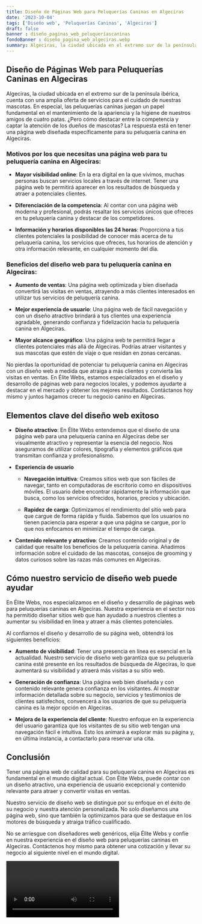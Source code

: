 ```yaml
---
title: Diseño de Páginas Web para Peluquerías Caninas en Algeciras
date: '2023-10-04'
tags: ['Diseño web', 'Peluquerías Caninas', 'Algeciras']
draft: false
banner : diseño_paginas_web_peluqueríascaninas
fondoBanner : diseño_pagina_web_algeciras.webp
summary: Algeciras, la ciudad ubicada en el extremo sur de la península ibérica, cuenta con una amplia oferta de servicios para el cuidado de nuestras mascotas. En especial, las peluquerías caninas juegan un papel fundamental en el mantenimiento de la apariencia y la higiene de nuestros amigos de cuatro patas. ¿Pero cómo destacar entre la competencia y captar la atención de los dueños de mascotas? La respuesta está en tener una página web diseñada específicamente para su peluquería canina en Algeciras.
---
```


## Diseño de Páginas Web para Peluquerías Caninas en Algeciras

Algeciras, la ciudad ubicada en el extremo sur de la península ibérica, cuenta con una amplia oferta de servicios para el cuidado de nuestras mascotas. En especial, las peluquerías caninas juegan un papel fundamental en el mantenimiento de la apariencia y la higiene de nuestros amigos de cuatro patas. ¿Pero cómo destacar entre la competencia y captar la atención de los dueños de mascotas? La respuesta está en tener una página web diseñada específicamente para su peluquería canina en Algeciras.

### Motivos por los que necesitas una página web para tu peluquería canina en Algeciras:

- **Mayor visibilidad online**: En la era digital en la que vivimos, muchas personas buscan servicios locales a través de internet. Tener una página web te permitirá aparecer en los resultados de búsqueda y atraer a potenciales clientes.

- **Diferenciación de la competencia**: Al contar con una página web moderna y profesional, podrás resaltar los servicios únicos que ofreces en tu peluquería canina y destacar de los competidores.

- **Información y horarios disponibles las 24 horas**: Proporciona a tus clientes potenciales la posibilidad de conocer más acerca de tu peluquería canina, los servicios que ofreces, tus horarios de atención y otra información relevante, en cualquier momento del día.

### Beneficios del diseño web para tu peluquería canina en Algeciras:

- **Aumento de ventas**: Una página web optimizada y bien diseñada convertirá las visitas en ventas, atrayendo a más clientes interesados en utilizar tus servicios de peluquería canina.

- **Mejor experiencia de usuario**: Una página web de fácil navegación y con un diseño atractivo brindará a tus clientes una experiencia agradable, generando confianza y fidelización hacia tu peluquería canina en Algeciras.

- **Mayor alcance geográfico**: Una página web te permitirá llegar a clientes potenciales más allá de Algeciras. Podrías atraer visitantes y sus mascotas que estén de viaje o que residan en zonas cercanas.

No pierdas la oportunidad de potenciar tu peluquería canina en Algeciras con un diseño web a medida que atraiga a más clientes y convierta las visitas en ventas. En Élite Webs, estamos especializados en el diseño y desarrollo de páginas web para negocios locales, y podemos ayudarte a destacar en el mercado y obtener los mejores resultados. Contáctanos hoy mismo y juntos hagamos crecer tu negocio canino en Algeciras.

<GifSeo />

<Cta />

## Elementos clave del diseño web exitoso

- **Diseño atractivo**: En Élite Webs entendemos que el diseño de una página web para una peluquería canina en Algeciras debe ser visualmente atractivo y representar la esencia del negocio. Nos aseguramos de utilizar colores, tipografía y elementos gráficos que transmitan confianza y profesionalismo.

- **Experiencia de usuario**

  - **Navegación intuitiva**: Creamos sitios web que son fáciles de navegar, tanto en computadoras de escritorio como en dispositivos móviles. El usuario debe encontrar rápidamente la información que busca, como los servicios ofrecidos, horarios, precios y ubicación.

  - **Rapidez de carga**: Optimizamos el rendimiento del sitio web para que cargue de forma rápida y fluida. Sabemos que los usuarios no tienen paciencia para esperar a que una página se cargue, por lo que nos enfocamos en minimizar el tiempo de carga.

- **Contenido relevante y atractivo**: Creamos contenido original y de calidad que resalte los beneficios de la peluquería canina. Añadimos información sobre el cuidado de las mascotas, consejos de grooming y datos curiosos sobre las razas más comunes en Algeciras.

## Cómo nuestro servicio de diseño web puede ayudar

En Élite Webs, nos especializamos en el diseño y desarrollo de páginas web para peluquerías caninas en Algeciras. Nuestra experiencia en el sector nos ha permitido diseñar sitios web que han ayudado a nuestros clientes a aumentar su visibilidad en línea y atraer a más clientes potenciales.

Al confiarnos el diseño y desarrollo de su página web, obtendrá los siguientes beneficios:

- **Aumento de visibilidad**: Tener una presencia en línea es esencial en la actualidad. Nuestro servicio de diseño web garantiza que su peluquería canina esté presente en los resultados de búsqueda de Algeciras, lo que aumentará su visibilidad y atraerá más visitas a su sitio web.

- **Generación de confianza**: Una página web bien diseñada y con contenido relevante genera confianza en los visitantes. Al mostrar información detallada sobre su negocio, servicios y testimonios de clientes satisfechos, convencerá a los usuarios de que su peluquería canina es la mejor opción en Algeciras.

- **Mejora de la experiencia del cliente**: Nuestro enfoque en la experiencia del usuario garantiza que los visitantes de su sitio web tengan una navegación fácil e intuitiva. Esto los animará a explorar más su página y, en última instancia, a contactarlo para reservar una cita.

## Conclusión

Tener una página web de calidad para su peluquería canina en Algeciras es fundamental en el mundo digital actual. Con Élite Webs, puede contar con un diseño atractivo, una experiencia de usuario excepcional y contenido relevante para atraer y convertir visitas en ventas.

Nuestro servicio de diseño web se distingue por su enfoque en el éxito de su negocio y nuestra atención personalizada. No solo diseñamos una página web, sino que también la optimizamos para que se destaque en los motores de búsqueda y atraiga tráfico cualificado.

No se arriesgue con diseñadores web genéricos, elija Élite Webs y confíe en nuestra experiencia en el diseño web para peluquerías caninas en Algeciras. Contáctenos hoy mismo para obtener una cotización y llevar su negocio al siguiente nivel en el mundo digital.

<Video />

<CtaBot job='Peluquerías Caninas' city='Algeciras'/>

<Gmaps query='Algeciras+españa+maps' />